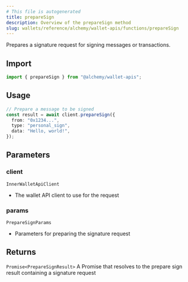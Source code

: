```yaml
---
# This file is autogenerated
title: prepareSign
description: Overview of the prepareSign method
slug: wallets/reference/alchemy/wallet-apis/functions/prepareSign
---
```


Prepares a signature request for signing messages or transactions.

## Import

```ts
import { prepareSign } from "@alchemy/wallet-apis";
```

## Usage

```ts
// Prepare a message to be signed
const result = await client.prepareSign({
  from: "0x1234...",
  type: "personal_sign",
  data: "Hello, world!",
});
```

## Parameters

### client

`InnerWalletApiClient`

- The wallet API client to use for the request

### params

`PrepareSignParams`

- Parameters for preparing the signature request

## Returns

`Promise<PrepareSignResult>`
A Promise that resolves to the prepare sign result containing a signature request
